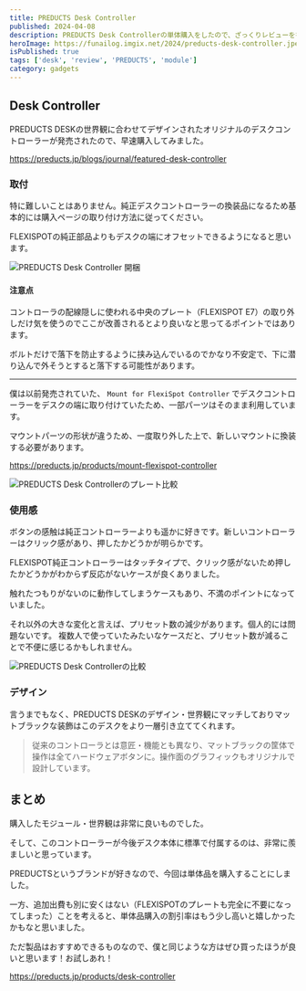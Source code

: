 ```yaml
---
title: PREDUCTS Desk Controller
published: 2024-04-08
description: PREDUCTS Desk Controllerの単体購入をしたので、ざっくりレビューを書きます
heroImage: https://funailog.imgix.net/2024/preducts-desk-controller.jpeg?auto=format,compress,enhance
isPublished: true
tags: ['desk', 'review', 'PREDUCTS', 'module']
category: gadgets
---
```


## Desk Controller

PREDUCTS DESKの世界観に合わせてデザインされたオリジナルのデスクコントローラーが発売されたので、早速購入してみました。

https://preducts.jp/blogs/journal/featured-desk-controller

### 取付

特に難しいことはありません。純正デスクコントローラーの換装品になるため基本的には購入ページの取り付け方法に従ってください。

FLEXISPOTの純正部品よりもデスクの端にオフセットできるようになると思います。

![PREDUCTS Desk Controller 開梱](https://funailog.imgix.net/2024/preducts-desk-controller-unboxing.jpeg?auto=format,compress,enhance)

#### 注意点

コントローラの配線隠しに使われる中央のプレート（FLEXISPOT E7）の取り外しだけ気を使うのでここが改善されるとより良いなと思ってるポイントではあります。

ボルトだけで落下を防止するように挟み込んでいるのでかなり不安定で、下に潜り込んで外そうとすると落下する可能性があります。

---

僕は以前発売されていた、 `Mount for FlexiSpot Controller` でデスクコントローラーをデスクの端に取り付けていたため、一部パーツはそのまま利用しています。

マウントパーツの形状が違うため、一度取り外した上で、新しいマウントに換装する必要があります。

https://preducts.jp/products/mount-flexispot-controller

![PREDUCTS Desk Controllerのプレート比較](https://funailog.imgix.net/2024/preducts-desk-controller-plate.jpeg?auto=format,compress,enhance)

### 使用感

ボタンの感触は純正コントローラーよりも遥かに好きです。新しいコントローラーはクリック感があり、押したかどうかが明らかです。

FLEXISPOT純正コントローラーはタッチタイプで、クリック感がないため押したかどうかがわからず反応がないケースが良くありました。

触れたつもりがないのに動作してしまうケースもあり、不満のポイントになっていました。

それ以外の大きな変化と言えば、プリセット数の減少があります。個人的には問題ないです。
複数人で使っていたみたいなケースだと、プリセット数が減ることで不便に感じるかもしれません。

![PREDUCTS Desk Controllerの比較](https://funailog.imgix.net/2024/preducts-desk-controllers.jpeg?auto=format,compress,enhance)

### デザイン

言うまでもなく、PREDUCTS DESKのデザイン・世界観にマッチしておりマットブラックな装飾はこのデスクをより一層引き立ててくれます。

> 従来のコントローラとは意匠・機能とも異なり、マットブラックの筐体で操作は全てハードウェアボタンに。操作面のグラフィックもオリジナルで設計しています。

## まとめ

購入したモジュール・世界観は非常に良いものでした。

そして、このコントローラーが今後デスク本体に標準で付属するのは、非常に羨ましいと思っています。

PREDUCTSというブランドが好きなので、今回は単体品を購入することにしました。

一方、追加出費も別に安くはない（FLEXISPOTのプレートも完全に不要になってしまった）ことを考えると、単体品購入の割引率はもう少し高いと嬉しかったかもなと思いました。

ただ製品はおすすめできるものなので、僕と同じような方はぜひ買ったほうが良いと思います！お試しあれ！

https://preducts.jp/products/desk-controller

